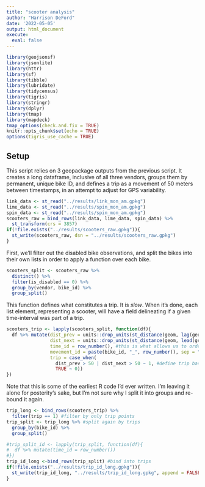 ```yaml
---
title: "scooter analysis"
author: "Harrison DeFord"
date: '2022-05-05'
output: html_document
execute: 
  eval: false
---
```


```r
library(geojsonsf)
library(jsonlite)
library(httr)
library(sf)
library(tibble)
library(lubridate)
library(tidycensus)
library(tigris)
library(stringr)
library(dplyr)
library(tmap)
library(mapdeck)
tmap_options(check.and.fix = TRUE)
knitr::opts_chunk$set(echo = TRUE)
options(tigris_use_cache = TRUE)
```

## Setup

This script relies on 3 geopackage outputs from the previous script. It creates a long dataframe, inclusive of all three vendors, groups them by permanent, unique bike ID, and defines a trip as a movement of 50 meters between timestamps, in an attempt to adjust for GPS variability.

```r
link_data <- st_read("../results/link_mon_am.gpkg")
lime_data <- st_read("../results/spin_mon_am.gpkg")
spin_data <- st_read("../results/spin_mon_am.gpkg")
scooters_raw = bind_rows(link_data, lime_data, spin_data) %>%
  st_transform(crs = 3857)
if(!file.exists("../results/scooters_raw.gpkg")){
  st_write(scooters_raw, dsn = "../results/scooters_raw.gpkg")
}
```

First, we'll filter out the disabled bike observations, and split the bikes into their own lists in order to apply a function over each bike.

```r
scooters_split <- scooters_raw %>%
  distinct() %>%
  filter(is_disabled == 0) %>%
  group_by(vendor, bike_id) %>%
  group_split()
```

This function defines what constitutes a trip. It is *slow*. When it's done, each list element, representing a scooter, will have a field delineating if a given time-interval was part of a trip.

```r
scooters_trip <- lapply(scooters_split, function(df){
  df %>% mutate(dist_prev = units::drop_units(st_distance(geom, lag(geom), by_element = TRUE)),
                dist_next = units::drop_units(st_distance(geom, lead(geom), by_element = TRUE)),
                time_id = row_number(), #this is what allows us to order points for QGIS analysis
                movement_id = paste(bike_id, "_", row_number(), sep = ""), #perhaps redundant, but easy solution for moving between R and QGIS
                trip = case_when(
                  dist_prev > 50 | dist_next > 50 ~ 1, #define trip based on distance column
                  TRUE ~ 0))
})
```

Note that this is some of the earliest R code I'd ever written. I'm leaving it alone for posterity's sake, but I'm not sure why I split it into groups and re-bound it again.

```r
trip_long <- bind_rows(scooters_trip) %>%
  filter(trip == 1) #filter by only trip points
trip_split <- trip_long %>% #split again by trips
  group_by(bike_id) %>%
  group_split()
```

```r
#trip_split_id <- lapply(trip_split, function(df){
#  df %>% mutate(time_id = row_number())
#})
trip_id_long <-bind_rows(trip_split) #bind into trips
if(!file.exists("../results/trip_id_long.gpkg")){
  st_write(trip_id_long, "../results/trip_id_long.gpkg", append = FALSE)
}
```
